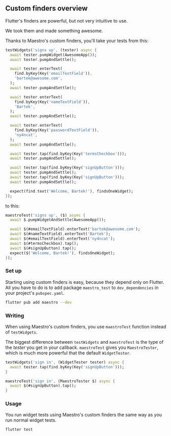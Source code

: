 ## Custom finders overview

Flutter's finders are powerful, but not very intuitive to use.

We took them and made something awesome.

Thanks to Maestro's custom finders, you'll take your tests from this:

```dart
testWidgets('signs up', (tester) async {
  await tester.pumpWidget(AwesomeApp());
  await tester.pumpAndSettle();

  await tester.enterText(
    find.byKey(Key('emailTextField')),
    'bartek@awesome.com',
  );
  await tester.pumpAndSettle();

  await tester.enterText(
    find.byKey(Key('nameTextField')),
    'Bartek',
  );
  await tester.pumpAndSettle();

  await tester.enterText(
    find.byKey(Key('passwordTextField')),
    'ny4ncat',
  );
  await tester.pumpAndSettle();

  await tester.tap(find.byKey(Key('termsCheckbox')));
  await tester.pumpAndSettle();

  await tester.tap(find.byKey(Key('signUpButton')));
  await tester.pumpAndSettle();
  await tester.tap(find.byKey(Key('signUpButton')));
  await tester.pumpAndSettle();

  expect(find.text('Welcome, Bartek!'), findsOneWidget);
});
```

to this:

```dart
maestroTest('signs up', ($) async {
  await $.pumpWidgetAndSettle(AwesomeApp());

  await $(#emailTextField).enterText('bartek@awesome.com');
  await $(#nameTextField).enterText('Bartek');
  await $(#emailTextField).enterText('ny4ncat');
  await $(#termsCheckbox).tap();
  await $(#signUpButton).tap();
  expect($('Welcome, Bartek!'), findsOneWidget);
});
```

### Set up

Starting using custom finders is easy, because they depend only on Flutter. All
you have to do is to add package `maestro_test` to `dev_dependencies` in your
project's `pubspec.yaml`.

```bash
flutter pub add maestro --dev
```

### Writing

When using Maestro's custom finders, you use `maestroTest` function instead of
`testWidgets`.

The biggest difference between `testWidgets` and `maestroTest` is the type of
the _tester_ you get in your callback. `maestroTest` gives you `MaestroTester`,
which is much more powerful that the default `WidgetTester`.

```dart
testWidgets('sign in', (WidgetTester tester) async {
  await tester.tap(find.byKey(Key('signUpButton')));
}
```

```dart
maestroTest('sign in', (MaestroTester $) async {
  await $(#signUpButton).tap();
}
```

### Usage

You run widget tests using Maestro's custom finders the same way as you run
normal widget tests.

```bash
flutter test
```
